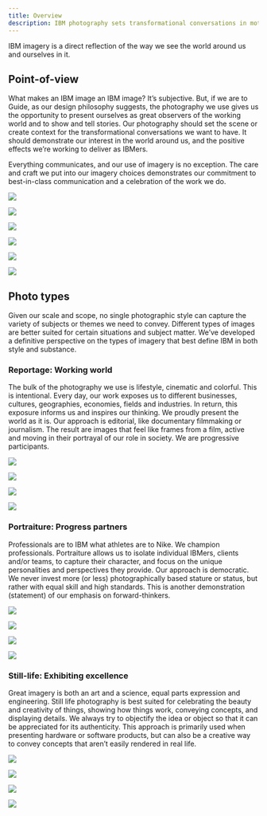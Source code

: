 ```yaml
---
title: Overview
description: IBM photography sets transformational conversations in motion. Whether reporting, portraits or still life, learn how it's a direct reflection of the world..
---
```


<PageDescription>

IBM imagery is a direct reflection of the way we see the world around us and
ourselves in it.

</PageDescription>

## Point-of-view

What makes an IBM image an IBM image? It’s subjective. But, if we are to Guide, as our design philosophy suggests, the photography we use gives us the opportunity to present ourselves as great observers of the working world and to show and tell stories. Our photography should set the scene or create context for the transformational conversations we want to have. It should demonstrate our interest in the world around us, and the positive effects we’re working to deliver as IBMers.

Everything communicates, and our use of imagery is no exception. The care and craft we put into our imagery choices demonstrates our commitment to best-in-class communication and a celebration of the work we do.

![](./images/overview/pov-1.jpg)

<Row className="gallery-row-padding">
<Column colMd={2} colLg={4}>

![](./images/overview/pov-2.jpg)

</Column>
<Column colMd={2} colLg={4}>

![](./images/overview/pov-3.jpg)

</Column>
</Row>

<Row className="gallery-row-padding">
<Column colMd={4} colLg={8} offsetMd={2} offsetLg={4}>

![](./images/overview/pov-4.jpg)

</Column>
</Row>

<Row className="gallery-row-padding">
<Column colMd={4} colLg={8}>

![](./images/overview/pov-5.jpg)

</Column>
<Column colMd={2} colLg={4}>

![](./images/overview/pov-6.jpg)

</Column>
</Row>

## Photo types

Given our scale and scope, no single photographic style can capture the variety of subjects or themes we need to convey. Different types of images are better suited for certain situations and subject matter. We’ve developed a definitive perspective on the types of imagery that best define IBM in both style and substance.

### **Reportage:** Working world

The bulk of the photography we use is lifestyle, cinematic and colorful. This is intentional. Every day, our work exposes us to different businesses, cultures, geographies, economies, fields and industries. In return, this exposure informs us and inspires our thinking. We proudly present the world as it is. Our approach is editorial, like documentary filmmaking or journalism. The result are images that feel like frames from a film, active and moving in their portrayal of our role in society. We are progressive participants.

<Row className="gallery-row-padding">

<Column colMd={3} colLg={4}>

![](./images/overview/reportage-1.jpg)

</Column>
<Column colMd={3} colLg={4}>

![](./images/overview/reportage-2.jpg)

</Column>

</Row>
<Row className="gallery-row-padding">

<Column colMd={2} colLg={3}>

![](./images/overview/reportage-3.jpg)

</Column>
<Column colMd={4} colLg={5}>

![](./images/overview/reportage-4.jpg)

</Column>

</Row>

### **Portraiture:** Progress partners

Professionals are to IBM what athletes are to Nike. We champion professionals. Portraiture allows us to isolate individual IBMers, clients and/or teams, to capture their character, and focus on the unique personalities and perspectives they provide. Our approach is democratic. We never invest more (or less) photographically based stature or status, but rather with equal skill and high standards. This is another demonstration (statement) of our emphasis on forward-thinkers.

<Row className="gallery-row-padding">

<Column colMd={2} colLg={3}>

![](./images/overview/portraiture-1.jpg)

</Column>
<Column colMd={4} colLg={5}>

![](./images/overview/portraiture-2.jpg)

</Column>

</Row>
<Row className="gallery-row-padding">

<Column colMd={4} colLg={5}>

![](./images/overview/portraiture-3.jpg)

</Column>
<Column colMd={2} colLg={3}>

![](./images/overview/portraiture-4.jpg)

</Column>

</Row>

### **Still-life:** Exhibiting excellence

Great imagery is both an art and a science, equal parts expression and engineering. Still life photography is best suited for celebrating the beauty and creativity of things, showing how things work, conveying concepts, and displaying details. We always try to objectify the idea or object so that it can be appreciated for its authenticity. This approach is primarily used when presenting hardware or software products, but can also be a creative way to convey concepts that aren’t easily rendered in real life.

<Row className="gallery-row-padding">

<Column colMd={3} colLg={4}>

![](./images/overview/still-life-1.jpg)

</Column>
<Column colMd={3} colLg={4}>

![](./images/overview/still-life--2.jpeg)

</Column>

</Row>
<Row className="gallery-row-padding">

<Column colMd={4} colLg={5}>

![](./images/overview/still-life-3.jpg)

</Column>
<Column colMd={2} colLg={3}>

![](./images/overview/still-life-4.jpg)

</Column>

</Row>
